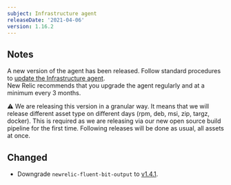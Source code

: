 ```yaml
---
subject: Infrastructure agent
releaseDate: '2021-04-06'
version: 1.16.2
---
```


## Notes
A new version of the agent has been released. Follow standard procedures to [update the Infrastructure agent](https://docs.newrelic.com/docs/infrastructure/install-configure-manage-infrastructure/update-or-uninstall/update-infrastructure-agent).  
New Relic recommends that you upgrade the agent regularly and at a minimum every 3 months.

⚠️ We are releasing this version in a granular way. It means that we will release different asset type on different days (rpm, deb, msi, zip, targz, docker).
This is required as we are releasing via our new open source build pipeline for the first time. Following releases will be done as usual, all assets at once.

## Changed
- Downgrade `newrelic-fluent-bit-output` to [v1.4.1](https://github.com/newrelic/newrelic-fluent-bit-output/tree/1.4.1).
